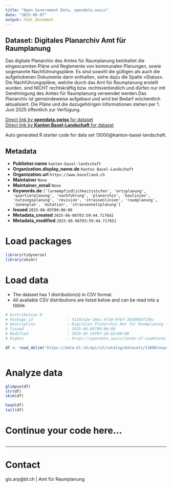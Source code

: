 ```yaml
---
title: "Open Government Data, opendata.swiss"
date: "2025-06-07"
output: html_document
---
```


## Dataset: Digitales Planarchiv Amt für Raumplanung

Das digitale Planarchiv des Amtes für Raumplanung beinhaltet die eingescannten Pläne und Reglemente von kommunalen Planungen, sowie sogenannte Nachführungspläne. Es sind sowohl die gültigen als auch die aufgehobenen Dokumente darin enthalten, siehe dazu die Spalte «Status». Die Nachführungspläne, welche durch das Amt für Raumplanung erstellt wurden, sind NICHT rechtskräftig bzw. rechtsverbindlich und dürfen nur mit Genehmigung des Amtes für Raumplanung verwendet werden.Das Planarchiv ist gemeindeweise aufgebaut und wird bei Bedarf wöchentlich aktualisiert. Die Pläne und die dazugehörigen Informationen stehen per 1. Juni 2025 öffentlich zur Verfügung.

[Direct link by **opendata.swiss** for dataset](https://opendata.swiss/de/dataset/digitales-planarchiv-amt-fur-raumplanung)<br>
[Direct link by **Kanton Basel-Landschaft** for dataset](https://data.bl.ch/explore/dataset/13000/)

Auto generated R starter code for data set 13000@kanton-basel-landschaft.

## Metadata

- **Publisher.name** `kanton-basel-landschaft`
- **Organization.display_name.de** `Kanton Basel-Landschaft`
- **Organization.url** `https://www.baselland.ch`
- **Maintainer** `None`
- **Maintainer_email** `None`
- **Keywords.de** `['larmempfindlichkeitsstufen', 'ortsplanung', 'quartierplanung', 'nachfuhrung', 'planarchiv', 'baulinien', 'nutzungsplanung', 'revision', 'strassenlinien', 'raumplanung', 'zonenplan', 'mutation', 'strassennetzplanung']`
- **Issued** `2025-06-05T00:00:00`
- **Metadata_created** `2025-06-06T03:59:44.717642`
- **Metadata_modified** `2025-06-06T03:59:44.717651`


# Load packages

```r

library(tidyverse)
library(skimr)

```

# Load data

-   The dataset has 1 distribution(s) in CSV format.
-   All available CSV distributions are listed below and can be read into a tibble.

```r

# Distribution 0
# Package_id               : 513dce2e-164c-4fa0-9fbf-3bb8995f19bc
# Description              : Digitales Planarchiv Amt für Raumplanung (csv)
# Issued                   : 2025-06-05T00:00:00
# Modified                 : 2025-05-19T07:26:02+00:00
# Rights                   : https://opendata.swiss/terms-of-use#terms_by

df <- read_delim('https://data.bl.ch/api/v2/catalog/datasets/13000/exports/csv?use_labels=true')



```

# Analyze data

```r

glimpse(df)
str(df)
skim(df)

head(df)
tail(df)

```

# Continue your code here...

```r

```

------------------------------------------------------------------------

# Contact

gis.arp@bl.ch | Amt für Raumplanung
